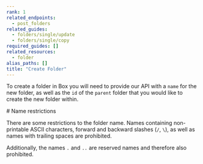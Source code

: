 ```yaml
---
rank: 1
related_endpoints:
  - post_folders
related_guides:
  - folders/single/update
  - folders/single/copy
required_guides: []
related_resources:
  - folder
alias_paths: []
title: "Create Folder"
---
```

To create a folder in Box you will need to provide our API with a `name` for the
new folder, as well as the `id` of the `parent` folder that you would like to
create the new folder within.

<Samples id='post_folders' />

<Message type='notice'>
  # Name restrictions
  
  There are some restrictions to the folder name. Names containing non-printable
  ASCII characters, forward and backward slashes (`/`, `\`), as well as names
  with trailing spaces are prohibited.

  Additionally, the names `.` and `..` are reserved names and therefore
  also prohibited.
</Message>
